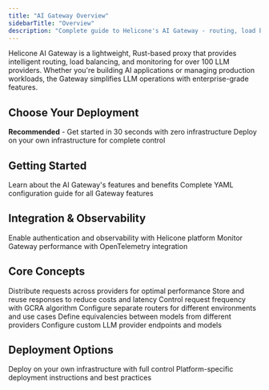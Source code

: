 ```yaml
---
title: "AI Gateway Overview"
sidebarTitle: "Overview"
description: "Complete guide to Helicone's AI Gateway - routing, load balancing, and monitoring for 100+ LLM providers"
---
```


Helicone AI Gateway is a lightweight, Rust-based proxy that provides intelligent routing, load balancing, and monitoring for over 100 LLM providers. Whether you're building AI applications or managing production workloads, the Gateway simplifies LLM operations with enterprise-grade features.

## Choose Your Deployment

<CardGroup cols={2}>
<Card title="Cloud Hosted" icon="cloud" href="/ai-gateway/cloud-quickstart">
  <strong>Recommended</strong> - Get started in 30 seconds with zero infrastructure
</Card>
<Card title="Self-Hosted" icon="server" href="/ai-gateway/self-hosted-quickstart">
  Deploy on your own infrastructure for complete control
</Card>
</CardGroup>

## Getting Started

<CardGroup cols={2}>
<Card title="Introduction" icon="book-open" href="/ai-gateway/introduction">
  Learn about the AI Gateway's features and benefits
</Card>
<Card title="Configuration Reference" icon="gear" href="/ai-gateway/config">
  Complete YAML configuration guide for all Gateway features
</Card>
</CardGroup>

## Integration & Observability

<CardGroup cols={2}>
<Card title="Helicone Integration" icon="chart-line" href="/ai-gateway/helicone-integration">
  Enable authentication and observability with Helicone platform
</Card>
<Card title="Application Health" icon="heart-pulse" href="/ai-gateway/self-hosted/debugging/telemetry">
  Monitor Gateway performance with OpenTelemetry integration
</Card>
</CardGroup>

## Core Concepts

<CardGroup cols={3}>
<Card title="Load Balancing" icon="scale-balanced" href="/ai-gateway/concepts/loadbalancing">
  Distribute requests across providers for optimal performance
</Card>
<Card title="Caching" icon="database" href="/ai-gateway/concepts/caching">
  Store and reuse responses to reduce costs and latency
</Card>
<Card title="Rate Limiting" icon="gauge-high" href="/ai-gateway/concepts/rate-limiting">
  Control request frequency with GCRA algorithm
</Card>
<Card title="Multiple Routers" icon="server" href="/ai-gateway/concepts/multi-router">
  Configure separate routers for different environments and use cases
</Card>
<Card title="Model Mapping" icon="arrows-left-right" href="/ai-gateway/concepts/model-mapping">
  Define equivalencies between models from different providers
</Card>
<Card title="Providers" icon="server-cog" href="/ai-gateway/concepts/providers">
  Configure custom LLM provider endpoints and models
</Card>
</CardGroup>

## Deployment Options

<CardGroup cols={2}>
<Card title="Self-hosted Deployment" icon="server" href="/ai-gateway/self-host">
  Deploy on your own infrastructure with full control
</Card>
<Card title="Deployment Guides" icon="book" href="/ai-gateway/self-hosted/deployment">
  Platform-specific deployment instructions and best practices
</Card>
</CardGroup>

